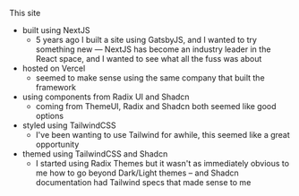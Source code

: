 This site 
- built using NextJS
    - 5 years ago I built a site using GatsbyJS, and I wanted to try something new — NextJS has become an industry leader in the React space, and I wanted to see what all the fuss was about
- hosted on Vercel
    - seemed to make sense using the same company that built the framework
- using components from Radix UI and Shadcn
    - coming from ThemeUI, Radix and Shadcn both seemed like good options
- styled using TailwindCSS
    - I've been wanting to use Tailwind for awhile, this seemed like a great opportunity
- themed using TailwindCSS and Shadcn
    - I started using Radix Themes but it wasn't as immediately obvious to me how to go beyond Dark/Light themes – and Shadcn documentation had Tailwind specs that made sense to me